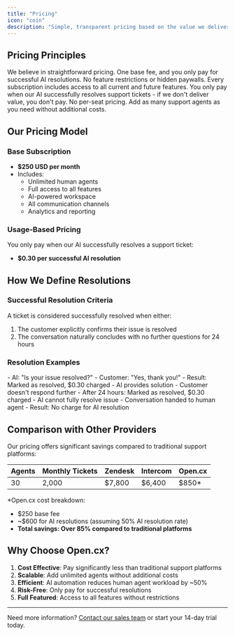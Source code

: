 ```yaml
---
title: "Pricing"
icon: "coin"
description: "Simple, transparent pricing based on the value we deliver"
---
```


## Pricing Principles

<AccordionGroup>
  <Accordion title="Simple and transparent">
    We believe in straightforward pricing. One base fee, and you only pay for successful AI resolutions.
  </Accordion>
  <Accordion title="Full access to all features">
    No feature restrictions or hidden paywalls. Every subscription includes access to all current and future features.
  </Accordion>
  <Accordion title="Pay for value">
    You only pay when our AI successfully resolves support tickets - if we don't deliver value, you don't pay.
  </Accordion>
  <Accordion title="Unlimited human agents">
    No per-seat pricing. Add as many support agents as you need without additional costs.
  </Accordion>
</AccordionGroup>

## Our Pricing Model

### Base Subscription
- **$250 USD per month**
- Includes:
  - Unlimited human agents
  - Full access to all features
  - AI-powered workspace
  - All communication channels
  - Analytics and reporting

### Usage-Based Pricing
You only pay when our AI successfully resolves a support ticket:
- **$0.30 per successful AI resolution**

## How We Define Resolutions

### Successful Resolution Criteria
A ticket is considered successfully resolved when either:
1. The customer explicitly confirms their issue is resolved
2. The conversation naturally concludes with no further questions for 24 hours

### Resolution Examples

<AccordionGroup>
  <Accordion title="Example 1: Direct Confirmation">
    - AI: "Is your issue resolved?"
    - Customer: "Yes, thank you!"
    - Result: Marked as resolved, $0.30 charged
  </Accordion>
  <Accordion title="Example 2: Natural Conclusion">
    - AI provides solution
    - Customer doesn't respond further
    - After 24 hours: Marked as resolved, $0.30 charged
  </Accordion>
  <Accordion title="Example 3: Handoff to Human">
    - AI cannot fully resolve issue
    - Conversation handed to human agent
    - Result: No charge for AI resolution
  </Accordion>
</AccordionGroup>

## Comparison with Other Providers

Our pricing offers significant savings compared to traditional support platforms:

| Agents | Monthly Tickets | Zendesk | Intercom | Open.cx |
|--------|----------------|----------|-----------|---------|
| 30 | 2,000 | $7,800 | $6,400 | $850* |

*Open.cx cost breakdown:
- $250 base fee
- ~$600 for AI resolutions (assuming 50% AI resolution rate)
- **Total savings: Over 85% compared to traditional platforms**

## Why Choose Open.cx?

1. **Cost Effective**: Pay significantly less than traditional support platforms
2. **Scalable**: Add unlimited agents without additional costs
3. **Efficient**: AI automation reduces human agent workload by ~50%
4. **Risk-Free**: Only pay for successful resolutions
5. **Full Featured**: Access to all features without restrictions

---

Need more information? [Contact our sales team](mailto:sales@open.cx) or start your 14-day trial today.